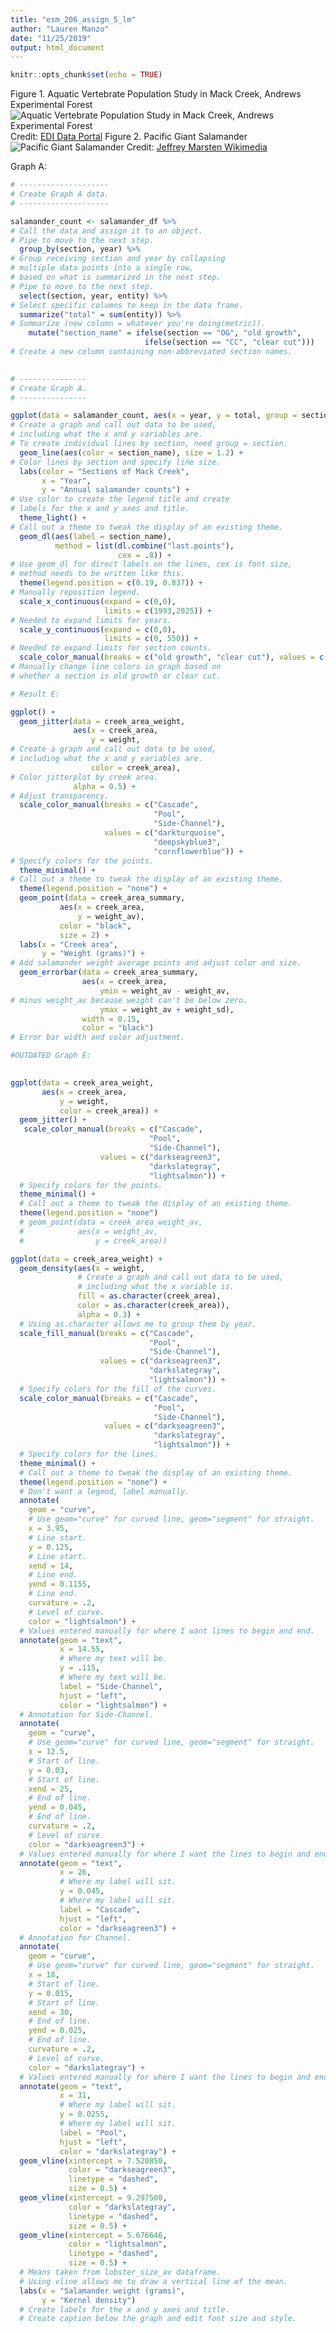 ```yaml
---
title: "esm_206_assign_5_lm"
author: "Lauren Manzo"
date: "11/25/2019"
output: html_document
---
```


```r
knitr::opts_chunk$set(echo = TRUE)
```
Figure 1. Aquatic Vertebrate Population Study in Mack Creek, Andrews Experimental Forest
![Aquatic Vertebrate Population Study in Mack Creek, Andrews Experimental Forest](map.png)
Credit: [EDI Data Portal](https://portal.edirepository.org/nis/mapbrowse?scope=knb-lter-and&identifier=4027&revision=12)
Figure 2. Pacific Giant Salamander
![Pacific Giant Salamander](pacificgiantsalamader.jpg)
Credit: [Jeffrey Marsten Wikimedia](https://commons.wikimedia.org/wiki/File:Dicamptodon_tenebrosus_2.JPG)

Graph A:
```r
# --------------------
# Create Graph A data.
# --------------------

salamander_count <- salamander_df %>% 
# Call the data and assign it to an object.
# Pipe to move to the next step.
  group_by(section, year) %>% 
# Group receiving section and year by collapsing 
# multiple data points into a single row,
# based on what is summarized in the next step.
# Pipe to move to the next step.
  select(section, year, entity) %>% 
# Select specific columns to keep in the data frame.
  summarize("total" = sum(entity)) %>% 
# Summarize (new column = whatever you're doing(metric)).
    mutate("section_name" = ifelse(section == "OG", "old growth",
                              ifelse(section == "CC", "clear cut")))
# Create a new column containing non-abbreviated section names.
  
```

```r
# ---------------
# Create Graph A.
# ---------------

ggplot(data = salamander_count, aes(x = year, y = total, group = section)) + 
# Create a graph and call out data to be used,
# including what the x and y variables are.
# To create individual lines by section, need group = section.
  geom_line(aes(color = section_name), size = 1.2) +
# Color lines by section and specify line size.
  labs(color = "Sections of Mack Creek",
       x = "Year",
       y = "Annual salamander counts") + 
# Use color to create the legend title and create 
# labels for the x and y axes and title.
  theme_light() +
# Call out a theme to tweak the display of an existing theme.
  geom_dl(aes(label = section_name), 
          method = list(dl.combine("last.points"), 
                        cex = .8)) + 
# Use geom_dl for direct labels on the lines, cex is font size, 
# method needs to be written like this.
  theme(legend.position = c(0.19, 0.837)) + 
# Manually reposition legend.
  scale_x_continuous(expand = c(0,0),
                     limits = c(1993,2025)) + 
# Needed to expand limits for years.
  scale_y_continuous(expand = c(0,0),
                     limits = c(0, 550)) +
# Needed to expand limits for section counts.
  scale_color_manual(breaks = c("old growth", "clear cut"), values = c("sandybrown", "darkslategray")) 
# Manually change line colors in graph based on 
# whether a section is old growth or clear cut.

```

```r
# Result E:

ggplot() +
  geom_jitter(data = creek_area_weight, 
              aes(x = creek_area, 
                  y = weight,
# Create a graph and call out data to be used,
# including what the x and y variables are.
                  color = creek_area),
# Color jitterplot by creek area.
              alpha = 0.5) +
# Adjust transparency.
  scale_color_manual(breaks = c("Cascade", 
                                "Pool",
                                "Side-Channel"), 
                     values = c("darkturquoise", 
                                "deepskyblue3",
                                "cornflowerblue")) +
# Specify colors for the points.
  theme_minimal() +
# Call out a theme to tweak the display of an existing theme.
  theme(legend.position = "none") +
  geom_point(data = creek_area_summary,
           aes(x = creek_area,
               y = weight_av),
           color = "black",
           size = 2) +
  labs(x = "Creek area",
       y = "Weight (grams)") +
# Add salamander weight average points and adjust color and size.
  geom_errorbar(data = creek_area_summary,
                aes(x = creek_area,
                    ymin = weight_av - weight_av, 
# minus weight_av because weight can't be below zero.
                    ymax = weight_av + weight_sd),
                width = 0.15, 
                color = "black") 
# Error bar width and color adjustment.

```

```r
#OUTDATED Graph E:
  

ggplot(data = creek_area_weight, 
       aes(x = creek_area, 
           y = weight,
           color = creek_area)) +
  geom_jitter() +
   scale_color_manual(breaks = c("Cascade", 
                               "Pool",
                               "Side-Channel"), 
                    values = c("darkseagreen3", 
                               "darkslategray",
                               "lightsalmon")) +
  # Specify colors for the points.
  theme_minimal() +
  # Call out a theme to tweak the display of an existing theme.
  theme(legend.position = "none") 
  # geom_point(data = creek_area_weight_av,
  #            aes(x = weight_av,
  #                y = creek_area))

ggplot(data = creek_area_weight) +
  geom_density(aes(x = weight,
               # Create a graph and call out data to be used,
               # including what the x variable is.
               fill = as.character(creek_area),
               color = as.character(creek_area)),
               alpha = 0.3) +
  # Using as.character allows me to group them by year.
  scale_fill_manual(breaks = c("Cascade", 
                               "Pool",
                               "Side-Channel"), 
                    values = c("darkseagreen3", 
                               "darkslategray",
                               "lightsalmon")) +
  # Specify colors for the fill of the curves.
  scale_color_manual(breaks = c("Cascade", 
                                "Pool",
                                "Side-Channel"), 
                     values = c("darkseagreen3", 
                                "darkslategray",
                                "lightsalmon")) +
  # Specify colors for the lines.
  theme_minimal() +
  # Call out a theme to tweak the display of an existing theme.
  theme(legend.position = "none") +  
  # Don't want a legend, label manually.
  annotate(
    geom = "curve",
    # Use geom="curve" for curved line, geom="segment" for straight.
    x = 3.95,
    # Line start.
    y = 0.125,
    # Line start.
    xend = 14,
    # Line end.
    yend = 0.1155,
    # Line end.
    curvature = .2,
    # Level of curve.
    color = "lightsalmon") +
  # Values entered manually for where I want lines to begin and end.
  annotate(geom = "text",
           x = 14.55,
           # Where my text will be.
           y = .115,
           # Where my text will be.
           label = "Side-Channel",
           hjust = "left",
           color = "lightsalmon") +
  # Annotation for Side-Channel.
  annotate(
    geom = "curve",
    # Use geom="curve" for curved line, geom="segment" for straight.
    x = 12.5,
    # Start of line.
    y = 0.03,
    # Start of line.
    xend = 25,
    # End of line.
    yend = 0.045,
    # End of line.
    curvature = .2,
    # Level of curve.
    color = "darkseagreen3") +
  # Values entered manually for where I want the lines to begin and end.
  annotate(geom = "text",
           x = 26,
           # Where my label will sit.
           y = 0.045,
           # Where my label will sit.
           label = "Cascade",
           hjust = "left",
           color = "darkseagreen3") +
  # Annotation for Channel.
  annotate(
    geom = "curve",
    # Use geom="curve" for curved line, geom="segment" for straight.
    x = 18,
    # Start of line.
    y = 0.015,
    # Start of line.
    xend = 30,
    # End of line.
    yend = 0.025,
    # End of line.
    curvature = .2,
    # Level of curve.
    color = "darkslategray") +
  # Values entered manually for where I want the lines to begin and end.
  annotate(geom = "text",
           x = 31,
           # Where my label will sit.
           y = 0.0255,
           # Where my label will sit.
           label = "Pool",
           hjust = "left",
           color = "darkslategray") +
  geom_vline(xintercept = 7.520850,
             color = "darkseagreen3",
             linetype = "dashed",
             size = 0.5) +
  geom_vline(xintercept = 9.297500,
             color = "darkslategray",
             linetype = "dashed",
             size = 0.5) +
  geom_vline(xintercept = 5.676646,
             color = "lightsalmon",
             linetype = "dashed",
             size = 0.5) +
  # Means taken from lobster_size_av dataframe.
  # Using vline allows me to draw a vertical line of the mean.
  labs(x = "Salamander weight (grams)",
       y = "Kernel density")
  # Create labels for the x and y axes and title.
  # Create caption below the graph and edit font size and style.
```

